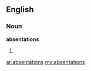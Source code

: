 ==English==

===Noun===
'''absentations'''

# {{plural of|[[absentation]]}}

[[ar:absentations]]
[[my:absentations]]